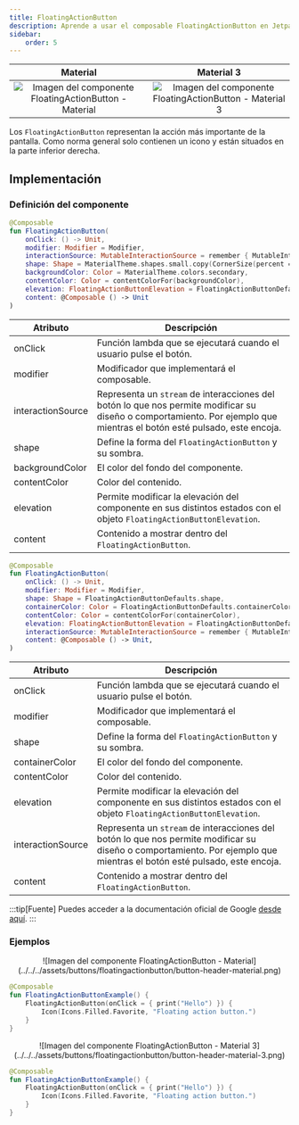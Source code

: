 ```yaml
---
title: FloatingActionButton
description: Aprende a usar el composable FloatingActionButton en Jetpack Compose.
sidebar:
    order: 5
---
```



[comment]: <> (La ruta siempre será assets/nombeComponente/componente-header.webp)

| Material| Material 3| 
| :----------------: | :------: |
| ![Imagen del componente FloatingActionButton - Material](../../../assets/buttons/floatingactionbutton/button-header-material.png)              | ![Imagen del componente FloatingActionButton - Material 3](../../../assets/buttons/floatingactionbutton/button-header-material-3.png) | 

Los `FloatingActionButton` representan la acción más importante de la pantalla. Como norma general solo contienen un icono y están situados en la parte inferior derecha.

## Implementación

### Definición del componente

[comment]: <> (Añade un ``TabItem`` por cada tipo de implementación que tenga)

<Tabs>
<TabItem label="Material">

```kotlin frame="terminal"
@Composable
fun FloatingActionButton(
    onClick: () -> Unit,
    modifier: Modifier = Modifier,
    interactionSource: MutableInteractionSource = remember { MutableInteractionSource() },
    shape: Shape = MaterialTheme.shapes.small.copy(CornerSize(percent = 50)),
    backgroundColor: Color = MaterialTheme.colors.secondary,
    contentColor: Color = contentColorFor(backgroundColor),
    elevation: FloatingActionButtonElevation = FloatingActionButtonDefaults.elevation(),
    content: @Composable () -> Unit
)
```
Atributo | Descripción
------ | -----------
onClick | Función lambda que se ejecutará cuando el usuario pulse el botón.
modifier | Modificador que implementará el composable.
interactionSource | Representa un `stream` de interacciones del botón lo que nos permite modificar su diseño o comportamiento. Por ejemplo que mientras el botón esté pulsado, este encoja.
shape | Define la forma del `FloatingActionButton` y su sombra.
backgroundColor | El color del fondo del componente.
contentColor | Color del contenido.
elevation | Permite modificar la elevación del componente en sus distintos estados con el objeto `FloatingActionButtonElevation`.
content | Contenido a mostrar dentro del `FloatingActionButton`.

</TabItem>
<TabItem label="Material 3">

```kotlin frame="terminal"
@Composable
fun FloatingActionButton(
    onClick: () -> Unit,
    modifier: Modifier = Modifier,
    shape: Shape = FloatingActionButtonDefaults.shape,
    containerColor: Color = FloatingActionButtonDefaults.containerColor,
    contentColor: Color = contentColorFor(containerColor),
    elevation: FloatingActionButtonElevation = FloatingActionButtonDefaults.elevation(),
    interactionSource: MutableInteractionSource = remember { MutableInteractionSource() },
    content: @Composable () -> Unit,
)
```

Atributo | Descripción
------ | -----------
onClick | Función lambda que se ejecutará cuando el usuario pulse el botón.
modifier | Modificador que implementará el composable.
shape | Define la forma del `FloatingActionButton` y su sombra.
containerColor | El color del fondo del componente.
contentColor | Color del contenido.
elevation | Permite modificar la elevación del componente en sus distintos estados con el objeto `FloatingActionButtonElevation`.
interactionSource | Representa un `stream` de interacciones del botón lo que nos permite modificar su diseño o comportamiento. Por ejemplo que mientras el botón esté pulsado, este encoja.
content | Contenido a mostrar dentro del `FloatingActionButton`.

</TabItem>
</Tabs>

[comment]: <> (No modifiques el tip)

:::tip[Fuente]
Puedes acceder a la documentación oficial de Google
[desde aquí](https://developer.android.com/reference/kotlin/androidx/compose/runtime/package-summary).
:::

### Ejemplos 

<Tabs>
<TabItem label="Material">

<center>![Imagen del componente FloatingActionButton - Material](../../../assets/buttons/floatingactionbutton/button-header-material.png)</center>

```kotlin frame="terminal"
@Composable
fun FloatingActionButtonExample() {
    FloatingActionButton(onClick = { print("Hello") }) {
        Icon(Icons.Filled.Favorite, "Floating action button.")
    }
}
```

</TabItem>
<TabItem label="Material 3">

<center>![Imagen del componente FloatingActionButton - Material 3](../../../assets/buttons/floatingactionbutton/button-header-material-3.png)</center>

```kotlin frame="terminal"
@Composable
fun FloatingActionButtonExample() {
    FloatingActionButton(onClick = { print("Hello") }) {
        Icon(Icons.Filled.Favorite, "Floating action button.")
    }
}
```

</TabItem>
</Tabs>
